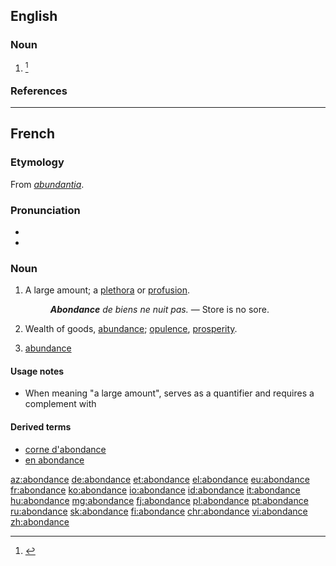 ==English==

===Noun===
{{en-noun}}

# {{context|card games|lang=en}} {{alternate form of |abundance}}<ref>{{reference-book | last =| first = | authorlink =  | coauthors =  | editor =Brown, Lesley  | others =  | title = The Shorter Oxford English Dictionary | origdate =  | origyear = 1933| origmonth =  | url =  | format =  | accessdate =  | accessyear =  | accessmonth =  | edition = 5th | date =  | year =2003| month =  | publisher =Oxford University Press  | location =Oxford, UK | language =  | id =  | doi = | isbn =978-0-19-860575-7 | lccn = | ol = | pages =6| chapter =  | chapterurl =  | quote =}}</ref>

===References===
<references/>

----
==French==

===Etymology===
From {{etyl|la|fr}} ''[[abundantia]]''.

===Pronunciation===
* {{audio|Fr-abondance.ogg|Audio}}
* {{audio|Fr-Paris--abondance.ogg|Audio (Paris)}}

===Noun===
{{fr-noun|f}}
# A large amount; a [[plethora]] or [[profusion]].
#: '''''Abondance''' de biens ne nuit pas.'' — Store is no sore.
# Wealth of goods, [[abundance]]; [[opulence]], [[prosperity]].
# {{context|sciences|lang=fr}} [[abundance]]

====Usage notes====
* When meaning "a large amount", {{term||abondance}} serves as a quantifier and requires a complement with {{term|de}}

====Derived terms====
* [[corne d'abondance]]
* [[en abondance]]

[[az:abondance]]
[[de:abondance]]
[[et:abondance]]
[[el:abondance]]
[[eu:abondance]]
[[fr:abondance]]
[[ko:abondance]]
[[io:abondance]]
[[id:abondance]]
[[it:abondance]]
[[hu:abondance]]
[[mg:abondance]]
[[fj:abondance]]
[[pl:abondance]]
[[pt:abondance]]
[[ru:abondance]]
[[sk:abondance]]
[[fi:abondance]]
[[chr:abondance]]
[[vi:abondance]]
[[zh:abondance]]
